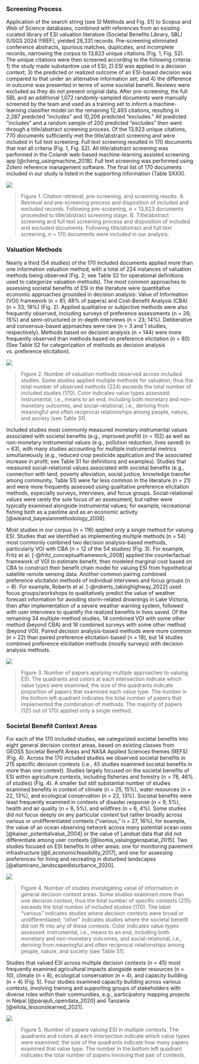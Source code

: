 ### Screening Process

Application of the search string (see SI Methods and Fig. S1) to Scopus and Web of Science databases, combined with references from an existing curated library of ESI valuation literature (Societal Benefits Library, SBL) (USGS 2024 !!!REF), yielded 28,331 records.  Pre-screening eliminated conference abstracts, spurious matches, duplicates, and incomplete records, narrowing the corpus to 13,823 unique citations (Fig. 1, Fig. S2).  The unique citations were then screened according to the following criteria: 1) the study made substantive use of ESI; 2) ESI was applied in a decision context; 3) the predicted or realized outcome of an ESI-based decision was compared to that under an alternative information set; and 4) the difference in outcome was presented in terms of some societal benefit. Reviews were excluded as they do not present original data. After pre-screening, the full SBL and an additional 1,072 randomly-sampled documents were manually screened by the team and used as a training set to inform a machine-learning classifier model on the remaining 12,493 citations, resulting in 2,287 predicted "includes" and 10,206 predicted "excludes."  All predicted "includes" and a random sample of 200 predicted "excludes" then went through a title/abstract screening process.  Of the 13,823 unique citations, 770 documents sufficiently met the title/abstract screening and were included in full text screening.  Full text screening resulted in 170 documents that met all criteria (Fig. 1, Fig. S2).  All title/abstract screening was performed in the Colandr web-based machine-learning assisted screening app [@cheng_usingmachine_2018].  Full text screening was performed using Zotero reference management software.  The final list of 170 documents included in our study is listed in the supporting information (Table SXXX).

![](../3_analysis/fig1_sankey_prep_screen.png)

> Figure 1. Citation retrieval, pre-screening, and screening results.  A.  Retrieval and pre-screening process and disposition of included and excluded records.  Following pre-screening, n = 13,823 documents proceeded to title/abstract screening stage.  B.  Title/abstract screening and full text screening process and disposition of included and excluded documents.  Following title/abstract and full text screening, n = 170 documents were included in our analysis.


### Valuation Methods

Nearly a third (54 studies) of the 170 included documents applied more than one information valuation method, with a total of 224 instances of valuation methods being observed (Fig. 2; see Table S2 for operational definitions used to categorize valuation methods).  The most common approaches to assessing societal benefits of ESI in the literature were quantitative economic approaches grounded in decision analysis: Value of Information (VOI) framework (n = 81; 48% of papers) and Cost-Benefit Analysis (CBA) (n = 33; 19%) (Fig. 2). Applied qualitative or subjective methods were also frequently observed, including surveys of preference assessments (n = 26; 15%) and semi-structured or in-depth interviews (n = 23; 14%). Deliberative and consensus-based approaches were rare (n = 3 and 1 studies, respectively). Methods based on decision analysis (n = 144) were more frequently observed than methods based on preference elicitation (n = 80) (See Table S2 for categorization of methods as decision analysis vs. preference elicitation).

![](../3_analysis/fig2_method_by_value.png)

> Figure 2. Number of valuation methods observed across included studies. Some studies applied multiple methods for valuation, thus the total number of observed methods (224) exceeds the total number of included studies (170). Color indicates value types assessed: instrumental, i.e., means to an end, including both monetary and non-monetary outcomes, and social-relational, i.e., deriving from meaningful and often reciprocal relationships among people, nature, and society (see Table S1).

Included studies most commonly measured monetary instrumental values associated with societal benefits (e.g., improved profit) (n = 152) as well as non-monetary instrumental values (e.g., pollution reduction, lives saved) (n = 63), with many studies accounting for multiple instrumental metrics simultaneously (e.g., reduced crop pesticide application and the associated increase in profit; see Table S1 for definitions and examples). Studies that measured social-relational values associated with societal benefits (e.g., connection with land, poverty alleviation, social justice, knowledge transfer among community, Table S1) were far less common in the literature (n = 21) and were more frequently assessed using qualitative preference elicitation methods, especially surveys, interviews, and focus groups.  Social-relational values were rarely the sole focus of an assessment, but rather were typically examined alongside instrumental values; for example, recreational fishing both as a pastime and as an economic activity [@wieand_bayesianmethodology_2008].

Most studies in our corpus (n = 116) applied only a single method for valuing ESI.  Studies that we identified as implementing multiple methods (n = 54) most commonly combined two decision analysis-based methods, particularly VOI with CBA (n = 12 of the 54 studies) (Fig. 3). For example, Fritz et al. [-@fritz_conceptualframework_2008] applied the counterfactual framework of VOI to estimate benefit, then modeled marginal cost based on CBA to construct their benefit chain model for valuing ESI from hypothetical satellite remote sensing data. Another common pairing combined preference elicitation methods of individual interviews and focus groups (n = 8). For example, Roberts et al. [-@roberts_takinghighway_2022] used focus groups/workshops to qualitatively predict the value of weather forecast information for avoiding storm-related drownings in Lake Victoria, then after implementation of a severe weather warning system, followed with user interviews to quantify the realized benefits in lives saved. Of the remaining 34 multiple-method studies, 14 combined VOI with some other method (beyond CBA) and 16 combined surveys with some other method (beyond VOI).  Paired decision analysis-based methods were more common (n = 22) than paired preference elicitation-based (n = 18), but 14 studies combined preference elicitation methods (mostly surveys) with decision analysis methods.

![](../3_analysis/fig3_multimethod.png)

> Figure 3. Number of papers applying multiple approaches to valuing ESI. The quadrants and colors at each intersection indicate which value types were examined; the size of the quadrants indicate proportion of papers that examined each value type. The number in the bottom left quadrant indicates the total number of papers that implemented the combination of methods. The majority of papers (125 out of 170) applied only a single method.

### Societal Benefit Context Areas

For each of the 170 included studies, we categorized societal benefits into eight general decision context areas, based on existing classes from GEOSS Societal Benefit Areas and NASA Applied Sciences themes (REFS) (Fig. 4).  Across the 170 included studies we observed societal benefits in 215 specific decision contexts (i.e., 45 studies examined societal benefits in more than one context).  Studies largely focused on the societal benefits of ESI within agriculture contexts, including fisheries and forestry (n = 78, 46% of studies) (Fig. 4). A smaller but still substantial number of studies examined benefits in context of climate (n = 25, 15%), water resources (n = 22, 13%), and ecological conservation (n = 22, 13%).  Societal benefits were least frequently examined in contexts of disaster response (n = 9, 5%), health and air quality (n = 8, 5%), and wildfires (n = 6, 4%). Some studies did not focus deeply on any particular context but rather broadly across various or undifferentiated contexts ("various," n = 27, 16%), for example, the value of an ocean observing network across many potential ocean uses [@kaiser_potentialvalue_2004] or the value of Landsat data that did not differentiate among user contexts [@loomis_valuinggeospatial_2015].  Two studies focused on ESI benefits in other areas: one for monitoring pavement infrastructure [@li_economicfeasibility_2017], and one for assessing preferences for living and recreating in disturbed landscapes [@altamirano_landscapedisturbance_2020].

![](../3_analysis/fig4_sba_by_value.png)

> Figure 4. Number of studies investigating value of information in general decision context areas. Some studies examined more than one decision context, thus the total number of specific contexts (215) exceeds the total number of included studies (170). The label “various” indicates studies where decision contexts were broad or undifferentiated; “other” indicates studies where the societal benefit did not fit into any of these contexts. Color indicates value types assessed: instrumental, i.e., means to an end, including both monetary and non-monetary outcomes, and social-relational, i.e., deriving from meaningful and often reciprocal relationships among people, nature, and society (see Table S1).

Studies that valued ESI across multiple decision contexts (n = 45) most frequently examined agricultural impacts alongside water resources (n = 10), climate (n = 8), ecological conservation (n = 4), and capacity building (n = 4) (Fig. 5). Four studies examined capacity building across various contexts, involving training and supporting groups of stakeholders with diverse roles within their communities, e.g., participatory mapping projects in Nepal [@parajuli_opendata_2020] and Tanzania [@eilola_lessonslearned_2021].

![](../3_analysis/fig5_multicontext.png) 

> Figure 5. Number of papers valuing ESI in multiple contexts. The quadrants and colors at each intersection indicate which value types were examined; the size of the quadrants indicate how many papers examined that value type. The number in the bottom left quadrant indicates the total number of papers involving that pair of contexts.
